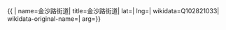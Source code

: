 {{ {{{1|PRC admin/showdata}}}|
name=金沙路街道|
title=金沙路街道|
lat=|
lng=|
wikidata=Q102821033|
wikidata-original-name=|
arg={{{arg|}}}}}